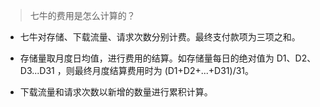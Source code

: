 > 七牛的费用是怎么计算的？

- 七牛对存储、下载流量、请求次数分别计费。最终支付款项为三项之和。

- 存储量取月度日均值，进行费用的结算。如存储量每日的绝对值为 D1、D2、D3...D31 ，则最终月度结算费用时为 (D1+D2+...+D31)/31。

- 下载流量和请求次数以新增的数量进行累积计算。


